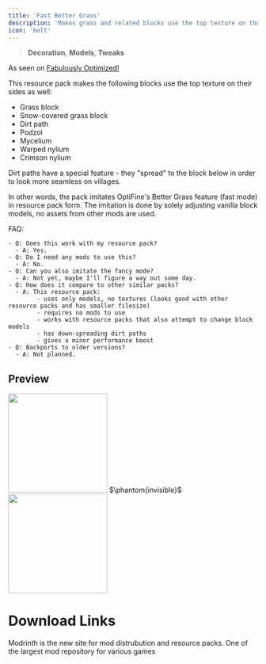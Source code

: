 ```yaml
---
title: 'Fast Better Grass'
description: 'Makes grass and related blocks use the top texture on the sides. Works with other resource packs!'
icon: 'bolt'
---
```

 
> <Icon icon="house" iconType="regular" /> **Decoration**, <Icon icon="layer-group" iconType="regular" /> **Models**, <Icon icon="pen-to-square" iconType="solid" /> **Tweaks**
 
 As seen on [Fabulously Optimized!](https://modrinth.com/modpack/fabulously-optimized)

 This resource pack makes the following blocks use the top texture on their sides as well:

  - Grass block
  - Snow-covered grass block
  - Dirt path
  - Podzol
  - Mycelium
  - Warped nylium
  - Crimson nylium

Dirt paths have a special feature - they "spread" to the block below in order to look more seamless on villages.

In other words, the pack imitates OptiFine's Better Grass feature (fast mode) in resource pack form. The imitation is done by solely adjusting vanilla block models, no assets from other mods are used.

FAQ:

    - Q: Does this work with my resource pack?
      - A: Yes.
    - Q: Do I need any mods to use this?
      - A: No.
    - Q: Can you also imitate the fancy mode?
      - A: Not yet, maybe I'll figure a way out some day.
    - Q: How does it compare to other similar packs?
      - A: This resource pack:
            - uses only models, no textures (looks good with other resource packs and has smaller filesize)
            - requires no mods to use
            - works with resource packs that also attempt to change block models
            - has down-spreading dirt paths
            - gives a minor performance boost
    - Q: Backports to older versions?
      - A: Not planned.

## Preview
<Frame><img height="200" noZoom src="/images/fbg-village.png" /></Frame>
$\phantom{invisible}$
<Frame><img height="200" noZoom src="/images/fbg-blocks.png" /></Frame>

# Download Links

<CardGroup cols={2}>
  <Card 
    title="Modrinth Download Link"
    icon= "download"
    href="https://modrinth.com/resourcepack/fast-better-grass"
  >
    Modrinth is the new site for mod distrubution and resource packs.
  </Card>
  <Card
    title="Curseforge Download Link"
    icon="download"
    href="https://www.curseforge.com/minecraft/texture-packs/fast-better-grass"
  >
    One of the largest mod repository for various games
  </Card>
</CardGroup>